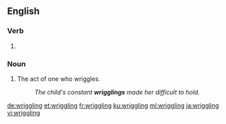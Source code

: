 ==English==

===Verb===
{{head|en|present participle}}

# {{present participle of|wriggle|lang=en|nocat=1}}

===Noun===
{{en-noun}}

# The act of one who wriggles.
#: ''The child's constant '''wrigglings''' made her difficult to hold.''

[[de:wriggling]]
[[et:wriggling]]
[[fr:wriggling]]
[[ku:wriggling]]
[[ml:wriggling]]
[[ja:wriggling]]
[[vi:wriggling]]